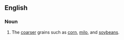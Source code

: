 ==English==

===Noun===
{{en-noun|head=[[feed]] [[grains]]|-}}

# The [[coarser]] grains such as [[corn]], [[milo]], and [[soybeans]].